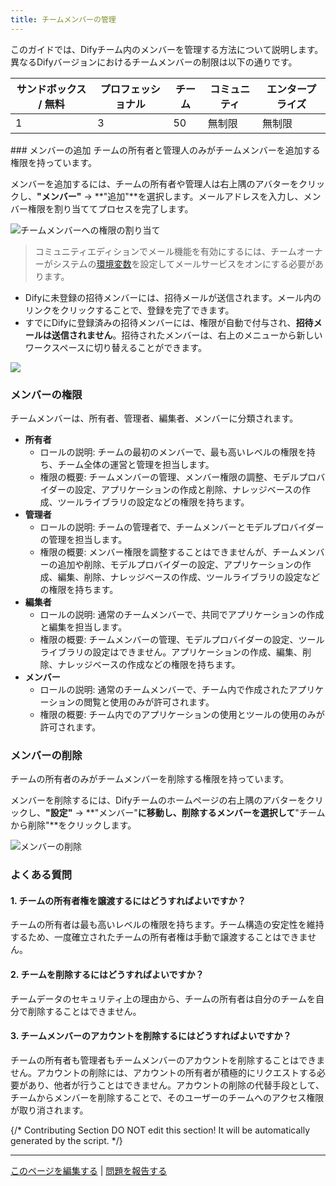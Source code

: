 ```yaml
---
title: チームメンバーの管理
---
```



このガイドでは、Difyチーム内のメンバーを管理する方法について説明します。異なるDifyバージョンにおけるチームメンバーの制限は以下の通りです。

<table>
  <thead>
    <tr>
      <th>サンドボックス / 無料</th>
      <th>プロフェッショナル</th>
      <th>チーム</th>
      <th>コミュニティ</th>
      <th>エンタープライズ</th>
    </tr>
  </thead>
  <tbody>
    <tr>
      <td>1</td>
      <td>3</td>
      <td>50</td>
      <td>無制限</td>
      <td>無制限</td>
    </tr>
  </tbody>
</table>
### メンバーの追加

<Info>
チームの所有者と管理人のみがチームメンバーを追加する権限を持っています。
</Info>

メンバーを追加するには、チームの所有者や管理人は右上隅のアバターをクリックし、**"メンバー"** → **"追加"**を選択します。メールアドレスを入力し、メンバー権限を割り当ててプロセスを完了します。

![チームメンバーへの権限の割り当て](https://assets-docs.dify.ai/dify-enterprise-mintlify/jp/guides/management/bbd0873959dd3fe342b7212b98e812ae.png)

> コミュニティエディションでメール機能を有効にするには、チームオーナーがシステムの[環境変数](/ja-jp/getting-started/install-self-hosted/environments)を設定してメールサービスをオンにする必要があります。

- Difyに未登録の招待メンバーには、招待メールが送信されます。メール内のリンクをクリックすることで、登録を完了できます。
- すでにDifyに登録済みの招待メンバーには、権限が自動で付与され、**招待メールは送信されません**。招待されたメンバーは、右上のメニューから新しいワークスペースに切り替えることができます。

![](https://assets-docs.dify.ai/dify-enterprise-mintlify/jp/guides/management/93a6f055cfaf65dfe138e8ac332f71d1.png)

### メンバーの権限

チームメンバーは、所有者、管理者、編集者、メンバーに分類されます。

* **所有者**
  * ロールの説明: チームの最初のメンバーで、最も高いレベルの権限を持ち、チーム全体の運営と管理を担当します。
  * 権限の概要: チームメンバーの管理、メンバー権限の調整、モデルプロバイダーの設定、アプリケーションの作成と削除、ナレッジベースの作成、ツールライブラリの設定などの権限を持ちます。
* **管理者**
  * ロールの説明: チームの管理者で、チームメンバーとモデルプロバイダーの管理を担当します。
  * 権限の概要: メンバー権限を調整することはできませんが、チームメンバーの追加や削除、モデルプロバイダーの設定、アプリケーションの作成、編集、削除、ナレッジベースの作成、ツールライブラリの設定などの権限を持ちます。
* **編集者**
  * ロールの説明: 通常のチームメンバーで、共同でアプリケーションの作成と編集を担当します。
  * 権限の概要: チームメンバーの管理、モデルプロバイダーの設定、ツールライブラリの設定はできません。アプリケーションの作成、編集、削除、ナレッジベースの作成などの権限を持ちます。
* **メンバー**
  * ロールの説明: 通常のチームメンバーで、チーム内で作成されたアプリケーションの閲覧と使用のみが許可されます。
  * 権限の概要: チーム内でのアプリケーションの使用とツールの使用のみが許可されます。

### メンバーの削除

<Info>
チームの所有者のみがチームメンバーを削除する権限を持っています。
</Info>

メンバーを削除するには、Difyチームのホームページの右上隅のアバターをクリックし、**"設定"** → **"メンバー"**に移動し、削除するメンバーを選択して**"チームから削除"**をクリックします。

![メンバーの削除](https://assets-docs.dify.ai/dify-enterprise-mintlify/jp/guides/management/0596a58b4fc59c9a0fae24bdff90b769.png)

### よくある質問

#### 1. チームの所有者権を譲渡するにはどうすればよいですか？

チームの所有者は最も高いレベルの権限を持ちます。チーム構造の安定性を維持するため、一度確立されたチームの所有者権は手動で譲渡することはできません。

#### 2. チームを削除するにはどうすればよいですか？

チームデータのセキュリティ上の理由から、チームの所有者は自分のチームを自分で削除することはできません。

#### 3. チームメンバーのアカウントを削除するにはどうすればよいですか？

チームの所有者も管理者もチームメンバーのアカウントを削除することはできません。アカウントの削除には、アカウントの所有者が積極的にリクエストする必要があり、他者が行うことはできません。アカウントの削除の代替手段として、チームからメンバーを削除することで、そのユーザーのチームへのアクセス権限が取り消されます。

{/*
Contributing Section
DO NOT edit this section!
It will be automatically generated by the script.
*/}

---

[このページを編集する](https://github.com/langgenius/dify-docs/edit/main/ja-jp/guides/management/team-members-management.mdx) | [問題を報告する](https://github.com/langgenius/dify-docs/issues/new?template=docs.yml)

